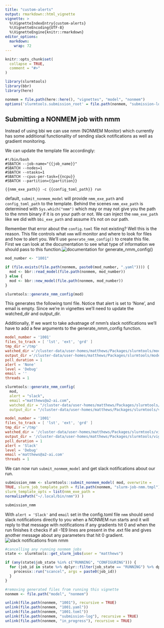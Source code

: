 ```yaml
---
title: "custom-alerts"
output: rmarkdown::html_vignette
vignette: >
  %\VignetteIndexEntry{custom-alerts}
  %\VignetteEncoding{UTF-8}
  %\VignetteEngine{knitr::rmarkdown}
editor_options: 
  markdown: 
    wrap: 72
---
```


```r
knitr::opts_chunk$set(
  collapse = TRUE,
  comment = "#>"
)
```

```r
library(slurmtools)
library(bbr)
library(here)

nonmem = file.path(here::here(), "vignettes", "model", "nonmem")
options('slurmtools.submission_root' = file.path(nonmem, "submission-log"))
```

## Submitting a NONMEM job with nmm

Instead of using bbi we can use nmm (NONMEM Monitor) which currently has
some additional functionality of sending slack notifications as well as
gradient monitoring.

We can update the template file accordingly:

``` slurm-job-nmm.tmpl
#!/bin/bash 
#SBATCH --job-name="{{job_name}}" 
#SBATCH --nodes=1 
#SBATCH --ntasks=1
#SBATCH --cpus-per-task={{ncpu}} 
#SBATCH --partition={{partition}}

{{nmm_exe_path}} -c {{config_toml_path}} run
```

default, `submit_nonmem_model` will provide `nmm_exe_path` and
`config_toml_path` to the template. Behind the scenes `nmm_exe_path` is
determined with `Sys.which("nmm")` which may or may not give you the
path to the nmm binary if it is on your path or not. We can inject the
`nmm_exe_path` like we did with `bbi_exe_path` and assume it's not on
our path.

Remember that error about the `config.toml` file not existing? Well this
is the reason. This file controls what `nmm` will monitor and where to
look for files and how to alert you. We'll use `generate_nmm_config()`
to create this file. First we can look at the documentation to see what
type of information we should pass to this function.![documentation for
generate_nmm_config()](data/images/generate_nmm_config_help.png)

```r
mod_number <- "1001"

if (file.exists(file.path(nonmem, paste0(mod_number, ".yaml")))) {
  mod <- bbr::read_model(file.path(nonmem, mod_number))
} else {
  mod <- bbr::new_model(file.path(nonmem, mod_number))
}
```

```r
slurmtools::generate_nmm_config(mod)
```

This generates the following toml file. Notice that alert is set to
'None', and email is empty. Since we're in vignettes we'll need to
update the watched_dir and output_dir.

Additionally, If we want to take advatnage of nmm's slack notifications
we'll have to add a few arguments to the generate_nmm_config function.

``` 1001.toml
model_number = '1001' 
files_to_track = [ 'lst', 'ext', 'grd' ] 
tmp_dir ='/tmp' 
watched_dir ='/cluster-data/user-homes/matthews/Packages/slurmtools/model/nonmem'
output_dir ='/cluster-data/user-homes/matthews/Packages/slurmtools/model/nonmem/in_progress'
poll_duration = 1 
alert = 'None' 
level = 'Debug' 
email = '' 
threads = 1
```

```r
slurmtools::generate_nmm_config( 
  mod, 
  alert = "slack", 
  email ="matthews@a2-ai.com", 
  watched_dir = "/cluster-data/user-homes/matthews/Packages/slurmtools/vignettes/model/nonmem",
  output_dir = "/cluster-data/user-homes/matthews/Packages/slurmtools/vignettes/model/nonmem/in_progress")
```

``` 1001.toml
model_number = '1001' 
files_to_track = [ 'lst', 'ext', 'grd' ] 
tmp_dir ='/tmp' 
watched_dir = '/cluster-data/user-homes/matthews/Packages/slurmtools/vignettes/model/nonmem'
output_dir = '/cluster-data/user-homes/matthews/Packages/slurmtools/vignettes/model/nonmem/in_progress'
poll_duration = 1 
alert = 'Slack' 
level = 'Debug' 
email ='matthews@a2-ai.com' 
threads = 1
```

We can now run `submit_nonmem_model` and get slack notifications about
our run.

```r
submission_nmm <- slurmtools::submit_nonmem_model( mod, overwrite =
TRUE, slurm_job_template_path = file.path(nonmem, "slurm-job-nmm.tmpl"),
slurm_template_opts = list(nmm_exe_path =
normalizePath("~/.local/bin/nmm")) )

submission_nmm
```

With `alert = 'Slack'` and `email` set in the config.toml file `nmm`
should send slack notifications directly to you when a NONMEM run starts
and it will reply to that message with notifications if any gradients
hit 0 and when the run finishes it checks if all -1E9 lines are present
in the .ext file and gives another message about any parameters that hit
0 gradient.![slack notifications from
nmm](data/images/nmm_slack_notifications.png)

```r
#cancelling any running nonmem jobs
state <- slurmtools::get_slurm_jobs(user = "matthews")

if (any(state$job_state %in% c("RUNNING", "CONFIGURING"))) {
  for (job_id in state %>% dplyr::filter(job_state == "RUNNING") %>% dplyr::pull("job_id")) {
    processx::run("scancel", args = paste0(job_id))
  }
}

#removing generated files from running this vignette
nonmem <- file.path("model", "nonmem")

unlink(file.path(nonmem, "1001"), recursive = TRUE)
unlink(file.path(nonmem, "1001.yaml"))
unlink(file.path(nonmem, "1001.toml"))
unlink(file.path(nonmem, "submission-log"), recursive = TRUE) 
unlink(file.path(nonmem, "in_progress"), recursive = TRUE)
```
